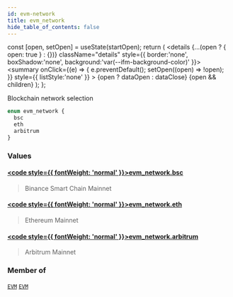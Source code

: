 ```yaml
---
id: evm-network
title: evm_network
hide_table_of_contents: false
---
```







  const [open, setOpen] = useState(startOpen);
  return (
    <details {...(open ? { open: true } : {})} className="details" style={{ border:'none', boxShadow:'none', background:'var(--ifm-background-color)' }}>
      <summary
        onClick={(e) => {
          e.preventDefault();
          setOpen((open) => !open);
        }}
        style={{ listStyle:'none' }}
      >
      {open ? dataOpen : dataClose}
      </summary>
      {open && children}
    </details>
  );
};




Blockchain network selection


```graphql
enum evm_network {
  bsc
  eth
  arbitrum
}
```




### Values

#### [<code style={{ fontWeight: 'normal' }}>evm_network.<b>bsc</b></code>](#) 
> Binance Smart Chain Mainnet
> 

#### [<code style={{ fontWeight: 'normal' }}>evm_network.<b>eth</b></code>](#) 
> Ethereum Mainnet
> 

#### [<code style={{ fontWeight: 'normal' }}>evm_network.<b>arbitrum</b></code>](#) 
> Arbitrum Mainnet
> 



### Member of

[`EVM`](/docs/graphql-reference/queries/evm)  <Badge class="secondary" text="query"/><Bullet />[`EVM`](/docs/graphql-reference/subscriptions/evm)  <Badge class="secondary" text="subscription"/>

